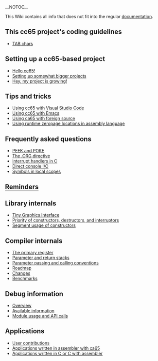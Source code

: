 __NOTOC__

This Wiki contains all info that does not fit into the regular [http://cc65.github.io/doc documentation].

== This cc65 project's coding guidelines ==

* [[TAB chars]]

== Setting up a cc65-based project ==

* [[Hello cc65!]]
* [[Bigger Projects|Setting up somewhat bigger projects]]
* [[Project Growing|Hey, my project is growing!]]

== Tips and tricks ==

* [[Using cc65 with Visual Studio Code]]
* [[Using cc65 with Emacs]]
* [[Using ca65 with foreign source]]
* [[Using runtime zeropage locations in assembly language]]

== Frequently asked questions ==

* [[PEEK and POKE]]
* [[The .ORG directive]]
* [[Interrupt handlers in C]]
* [[Direct console IO|Direct console I/O]]
* [[Symbols in local scopes]]

== [[Reminders]] ==

== Library internals ==

* [[Tiny Graphics Interface]]
* [[Priority of constructors, destructors, and interruptors]]
* [[Segment usage of constructors]]

== Compiler internals ==

* [[The primary register]]
* [[Parameter and return stacks]]
* [[Parameter passing and calling conventions]]
* [[Roadmap]]
* [[Changes]]
* [[Benchmarks]]

== Debug information ==

* [[debug-info-overview|Overview]]
* [[debug-info-data|Available information]]
* [[debug-info-module|Module usage and API calls]]

== Applications ==

* [http://sourceforge.net/projects/cc65/files/contrib User contributions]
* [[Applications written in assembler with ca65]]
* [[Applications written in C or C with assembler]]